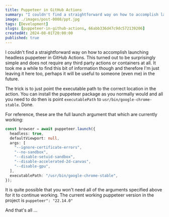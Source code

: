 ```yaml
---
title: Puppeteer in GitHub Actions
summary: "I couldn't find a straightforward way on how to accomplish launching headless puppeteer in GitHub Actions. This turned out to be surprisingly simple and does not require any third party actions or containers at all. It took me a while to find this bit "
image: ./images/post-0008/ppt.jpg
tags: [Development]
slugs: [puppeteer-in-github-actions, 66abb336d47c9dc572139206]
createdAt: 2024-08-01T20:00:00
published: true
---
```


I couldn't find a straightforward way on how to accomplish launching headless puppeteer in GitHub Actions. This turned out to be surprisingly simple and does not require any third party actions or containers at all. It took me a while to find this bit of information though and therefore I'm just leaving it here too, perhaps it will be useful to someone (even me) in the future.

The trick is to just point the executable path to the correct location in the action. You can install the puppeteer package as you normally would and all you need to do then is point `executablePath` to `usr/bin/google-chrome-stable`. Done.

For reference, these are the full launch argument that which are currently working:

```ts
const browser = await puppeteer.launch({
  headless: true,
  defaultViewport: null,
  args: [
    "--ignore-certificate-errors",
    "--no-sandbox",
    "--disable-setuid-sandbox",
    "--disable-accelerated-2d-canvas",
    "--disable-gpu",
  ],
  executablePath: "/usr/bin/google-chrome-stable",
});
```

It is quite possible that you won't need all of the arguments specified above for it to continue working. The current working puppeteer version in the project is `puppeteer": "22.14.0"`

And that's all ...